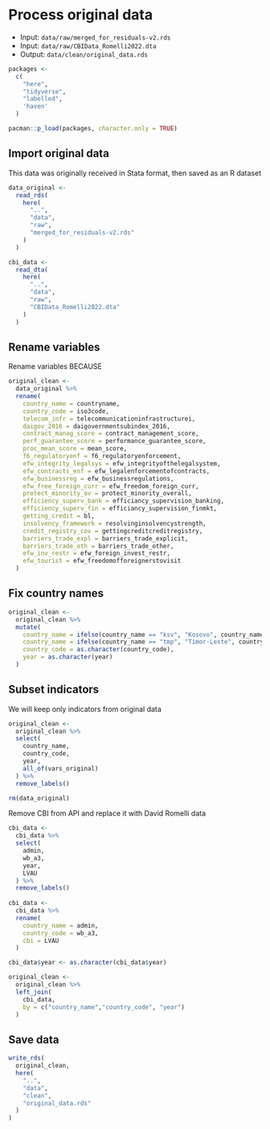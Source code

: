 # Process original data

- Input: `data/raw/merged_for_residuals-v2.rds`
- Input: `data/raw/CBIData_Romelli2022.dta`
- Output: `data/clean/original_data.rds`


```r
packages <-
  c(
    "here",
    "tidyverse",
    "labelled",
    'haven'
  )

pacman::p_load(packages, character.only = TRUE)
```


## Import original data

This data was originally received in Stata format, then saved as an R dataset

```r
data_original <-
  read_rds(
    here(
      "..",
      "data",
      "raw",
      "merged_for_residuals-v2.rds"
    )
  )


```


```r
cbi_data <-
  read_dta(
    here(
      "..",
      "data",
      "raw",
      "CBIData_Romelli2022.dta"
    )
  )
```

## Rename variables

Rename variables BECAUSE


```r
original_clean <-
  data_original %>%
  rename(
    country_name = countryname,
    country_code = iso3code,
    telecom_infr = telecommunicationinfrastructurei,
    daigov_2016 = daigovernmentsubindex_2016,
    contract_manag_score = contract_management_score,
    perf_guarantee_score = performance_guarantee_score,
    proc_mean_score = mean_score,
    f6_regulatoryenf = f6_regulatoryenforcement,
    efw_integrity_legalsys = efw_integrityofthelegalsystem,
    efw_contracts_enf = efw_legalenforcementofcontracts,
    efw_businessreg = efw_businessregulations,
    efw_free_foreign_curr = efw_freedom_foreign_curr,
    protect_minority_ov = protect_minority_overall,
    efficiency_superv_bank = efficiancy_supervision_banking,
    efficiency_superv_fin = efficiancy_supervision_finmkt,
    getting_credit = bl,
    insolvency_framework = resolvinginsolvencystrength,
    credit_registry_cov = gettingcreditcreditregistry,
    barriers_trade_expl = barriers_trade_explicit,
    barriers_trade_oth = barriers_trade_other,
    efw_inv_restr = efw_foreign_invest_restr,
    efw_tourist = efw_freedomofforeignerstovisit
  )
```

## Fix country names

```r
original_clean <-
  original_clean %>%
  mutate(
    country_name = ifelse(country_name == "ksv", "Kosovo", country_name),
    country_name = ifelse(country_name == "tmp", "Timor-Leste", country_name),
    country_code = as.character(country_code),
    year = as.character(year)
  )
```

## Subset indicators

We will keep only indicators from original data

```r
original_clean <-
  original_clean %>%
  select(
    country_name,
    country_code,
    year,
    all_of(vars_original)
  ) %>%
  remove_labels()

rm(data_original)
```


Remove CBI from API and replace it with David Romelli data
```r

cbi_data <-
  cbi_data %>%
  select(
    admin,
    wb_a3,
    year,
    LVAU
  ) %>%
  remove_labels()
  
cbi_data <-
  cbi_data %>%
  rename(
    country_name = admin,
    country_code = wb_a3,
    cbi = LVAU
  )

cbi_data$year <- as.character(cbi_data$year)

original_clean <-
  original_clean %>%
  left_join(
    cbi_data,
    by = c("country_name","country_code", "year")
  )
```
## Save data

```r
write_rds(
  original_clean,
  here(
    "..",
    "data",
    "clean",
    "original_data.rds"
  )
)
```
